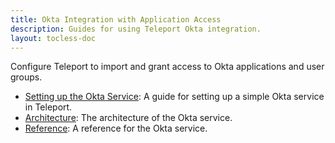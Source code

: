 ```yaml
---
title: Okta Integration with Application Access
description: Guides for using Teleport Okta integration.
layout: tocless-doc
---
```


Configure Teleport to import and grant access to Okta applications and user groups.

- [Setting up the Okta Service](guide.mdx): A guide for setting up a simple Okta service in Teleport.
- [Architecture](architecture.mdx): The architecture of the Okta service.
- [Reference](../../../reference/agent-services/okta.mdx): A reference for the Okta service.

